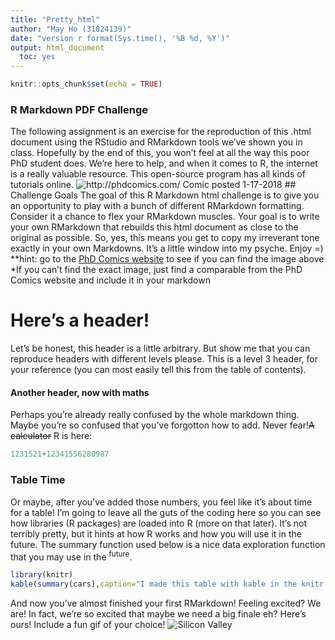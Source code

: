 ```yaml
---
title: "Pretty_html"
author: "May Ho (31824139)"
date: "version r format(Sys.time(), '%B %d, %Y')"
output: html_document
  toc: yes
---
```


```r
knitr::opts_chunk$set(echo = TRUE)
```

### R Markdown PDF Challenge
The following assignment is an exercise for the reproduction of this .html document using the RStudio and RMarkdown tools we’ve shown you in class. Hopefully by the end of this, you won’t feel at all the way this poor PhD student does. We’re here to help, and when it comes to R, the internet is a really valuable resource. This open-source program has all kinds of tutorials online. 
![http://phdcomics.com/ Comic posted 1-17-2018](http://www.phdcomics.com/comics/archive/phd011718s.gif)
## Challenge Goals
The goal of this R Markdown html challenge is to give you an opportunity to play with a bunch of different RMarkdown formatting. Consider it a chance to flex your RMarkdown muscles. Your goal is to write your own RMarkdown that rebuilds this html document as close to the original as possible. So, yes, this means you get to copy my irreverant tone exactly in your own Markdowns. It’s a little window into my psyche. Enjoy =)  
**hint: go to the [PhD Comics website](http://phdcomics.com/) to see if you can find the image above 
*If you can't find the exact image, just find a comparable from the PhD Comics website and include it in your markdown

# Here's a header!
Let’s be honest, this header is a little arbitrary. But show me that you can reproduce headers with different levels please. This is a level 3 header, for your reference (you can most easily tell this from the table of contents).

#### Another header, now with maths
Perhaps you’re already really confused by the whole markdown thing. Maybe you’re so confused that you’ve forgotton how to add. Never fear!~~A calculator~~ R is here:

```r
1231521+12341556280987
```

### Table Time
Or maybe, after you’ve added those numbers, you feel like it’s about time for a table! 
I’m going to leave all the guts of the coding here so you can see how libraries (R packages) are loaded into R (more on that later). It’s not terribly pretty, but it hints at how R works and how you will use it in the future. The summary function used below is a nice data exploration function that you may use in the ^future^.
```r
library(knitr)
kable(summary(cars),caption="I made this table with kable in the knitr package library")
```
And now you’ve almost finished your first RMarkdown! Feeling excited? We are! In fact, we’re so excited that maybe we need a big finale eh? 
Here's ours! Include a fun gif of your choice! 
![Silicon Valley](~/Documents/MICB425_portfolio/sv.gif)



